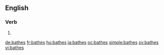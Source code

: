 ==English==

===Verb===
{{head|en}}

# {{en-third-person singular of|bathe}}

[[de:bathes]]
[[fr:bathes]]
[[hu:bathes]]
[[ja:bathes]]
[[oc:bathes]]
[[simple:bathes]]
[[sv:bathes]]
[[vi:bathes]]